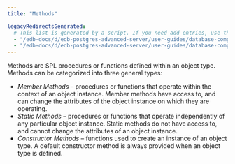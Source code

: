 ```yaml
---
title: "Methods"

legacyRedirectsGenerated:
  # This list is generated by a script. If you need add entries, use the `legacyRedirects` key.
  - "/edb-docs/d/edb-postgres-advanced-server/user-guides/database-compatibility-stored-procedural-language-guide/13/methods.html"
  - "/edb-docs/d/edb-postgres-advanced-server/user-guides/database-compatibility-stored-procedural-language-guide/latest/methods.html"
---
```


<div id="methods" class="registered_link"></div>

Methods are SPL procedures or functions defined within an object type. Methods can be categorized into three general types:

-   *Member Methods* – procedures or functions that operate within the context of an object instance. Member methods have access to, and can change the attributes of the object instance on which they are operating.
-   *Static Methods* – procedures or functions that operate independently of any particular object instance. Static methods do not have access to, and cannot change the attributes of an object instance.
-   *Constructor Methods* – functions used to create an instance of an object type. A default constructor method is always provided when an object type is defined.
